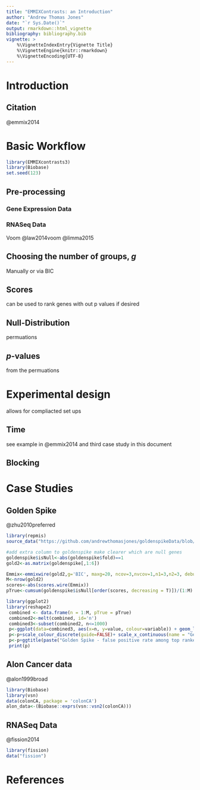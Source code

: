 ```yaml
---
title: "EMMIXContrasts: an Introduction"
author: "Andrew Thomas Jones"
date: "`r Sys.Date()`"
output: rmarkdown::html_vignette
bibliography: bibliography.bib
vignette: >
    %\VignetteIndexEntry{Vignette Title}
    %\VignetteEngine{knitr::rmarkdown}
    %\VignetteEncoding{UTF-8}
---
```


# Introduction

## Citation

@emmix2014


# Basic Workflow
```r
library(EMMIXcontrasts3)
library(Biobase)
set.seed(123)
```
## Pre-processing

### Gene Expression Data

### RNASeq Data
Voom
@law2014voom
@limma2015

## Choosing the number of groups, *g*

Manually or via BIC



## Scores

can be used to rank genes with out p values if desired

## Null-Distribution

permuations

## *p*-values

from the permuations

# Experimental design

allows for compliacted set ups

## Time

see example in @emmix2014  and third case study in this document

## Blocking



# Case Studies

## Golden Spike
@zhu2010preferred
```r
library(repmis)
source_data("https://github.com/andrewthomasjones/goldenspikeData/blob/master/goldenspike.Rdata?raw=true")
```

```r
#add extra column to goldenspike make clearer which are null genes
goldenspike$isNull<-abs(goldenspike$fold)==1
gold2<-as.matrix(goldenspike[,1:6])

Emmix<-emmixwire(gold2,g='BIC', maxg=20, ncov=3,nvcov=1,n1=3,n2=3, debug=0,itmax=100,epsilon=1e-4)
M<-nrow(gold2)
scores<-abs(scores.wire(Emmix))
pTrue<-cumsum(goldenspike$isNull[order(scores, decreasing = T)])/(1:M)
```


```r
library(ggplot2)
library(reshape2)
 combined <- data.frame(n = 1:M, pTrue = pTrue)
 combined2<-melt(combined, id='n')
 combined3<-subset(combined2, n<=1000)
 p<-ggplot(data=combined3, aes(x=n, y=value, colour=variable)) + geom_line()
 p<-p+scale_colour_discrete(guide=FALSE)+ scale_x_continuous(name = "Gene Rank")+ scale_y_continuous(name = "FPR")+theme_classic() 
 p<-p+ggtitle(paste("Golden Spike - false positive rate among top ranked genes"))
 print(p)
```


## Alon Cancer data
@alon1999broad
```r
library(Biobase)
library(vsn)
data(colonCA, package = 'colonCA')
alon_data<-(Biobase::exprs(vsn::vsn2(colonCA)))
```

## RNASeq Data
@fission2014
```r
library(fission)
data("fission")
```
# References